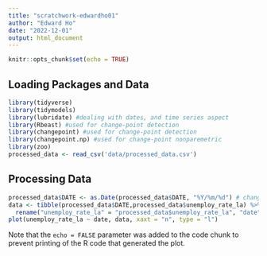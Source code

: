 ```yaml
---
title: "scratchwork-edwardho01"
author: "Edward Ho"
date: "2022-12-01"
output: html_document
---
```


```r
knitr::opts_chunk$set(echo = TRUE)
```

## Loading Packages and Data

```r
library(tidyverse)
library(tidymodels)
library(lubridate) #dealing with dates, and time series aspect 
library(Rbeast) #used for change-point detection
library(changepoint) #used for change-point detection
library(changepoint.np) #used for change-point nonparemetric
library(zoo)
processed_data <- read_csv('data/processed_data.csv')
```

## Processing Data

```r
processed_data$DATE <- as.Date(processed_data$DATE, "%Y/%m/%d") # change date from characters to date element
data <- tibble(processed_data$DATE,processed_data$unemploy_rate_la) %>%
  rename("unemploy_rate_la" = "processed_data$unemploy_rate_la", "date" = "processed_data$DATE")
plot(unemploy_rate_la ~ date, data, xaxt = "n", type = "l")
```

Note that the `echo = FALSE` parameter was added to the code chunk to prevent printing of the R code that generated the plot.
